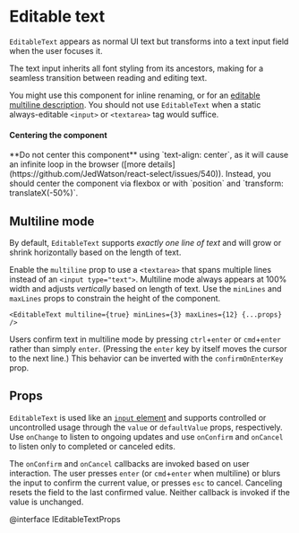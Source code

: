 # Editable text

`EditableText` appears as normal UI text but transforms into a text input field
when the user focuses it.

The text input inherits all font styling from its ancestors, making for a
seamless transition between reading and editing text.

You might use this component for inline renaming, or for an
[editable multiline description](#core/components/editable-text.multiline-mode).
You should not use `EditableText` when a static always-editable `<input>` or
`<textarea>` tag would suffice.


<EditableTextExample />

<div class="@ns-callout @ns-intent-danger @ns-icon-error">
    <h4 class="@ns-heading">Centering the component</h4>
    **Do not center this component** using `text-align: center`, as it will cause an infinite loop
    in the browser ([more details](https://github.com/JedWatson/react-select/issues/540)). Instead,
    you should center the component via flexbox or with `position` and `transform: translateX(-50%)`.
</div>


## Multiline mode

By default, `EditableText` supports _exactly one line of text_ and will grow or
shrink horizontally based on the length of text.

Enable the `multiline` prop to use a `<textarea>` that spans multiple lines
instead of an `<input type="text">`. Multiline mode always appears at 100% width
and adjusts _vertically_ based on length of text. Use the `minLines` and
`maxLines` props to constrain the height of the component.

```tsx
<EditableText multiline={true} minLines={3} maxLines={12} {...props} />
```

Users confirm text in multiline mode by pressing `ctrl`+`enter` or `cmd`+`enter`
rather than simply `enter`. (Pressing the `enter` key by itself moves the cursor
to the next line.) This behavior can be inverted with the `confirmOnEnterKey`
prop.

## Props

`EditableText` is used like an [`input`
element](https://facebook.github.io/react/docs/forms.html) and supports
controlled or uncontrolled usage through the `value` or `defaultValue` props,
respectively. Use `onChange` to listen to ongoing updates and use `onConfirm`
and `onCancel` to listen only to completed or canceled edits.

The `onConfirm` and `onCancel` callbacks are invoked based on user interaction.
The user presses `enter` (or `cmd`+`enter` when multiline) or blurs the input to
confirm the current value, or presses `esc` to cancel. Canceling resets the
field to the last confirmed value. Neither callback is invoked if the value is
unchanged.

@interface IEditableTextProps
